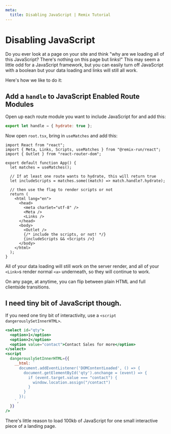 ```yaml
---
meta:
  title: Disabling JavaScript | Remix Tutorial
---
```



# Disabling JavaScript

Do you ever look at a page on your site and think "why are we loading all of this JavaScript? There's nothing on this page but links!" This may seem a little odd for a JavaScript framework, but you can easily turn off JavaScript with a boolean but your data loading and links will still all work.

Here's how we like to do it:

## Add a `handle` to JavaScript Enabled Route Modules

Open up each route module you want to include JavaScript for and add this:

```js
export let handle = { hydrate: true };
```

Now open `root.tsx`, bring in `useMatches` and add this:

```tsx
import React from "react";
import { Meta, Links, Scripts, useMatches } from "@remix-run/react";
import { Outlet } from "react-router-dom";

export default function App() {
  let matches = useMatches();

  // If at least one route wants to hydrate, this will return true
  let includeScripts = matches.some((match) => match.handle?.hydrate);

  // then use the flag to render scripts or not
  return (
    <html lang="en">
      <head>
        <meta charSet="utf-8" />
        <Meta />
        <Links />
      </head>
      <body>
        <Outlet />
        {/* include the scripts, or not! */}
        {includeScripts && <Scripts />}
      </body>
    </html>
  );
}
```

All of your data loading will still work on the server render, and all of your `<Link>`s render normal `<a>` underneath, so they will continue to work.

On any page, at anytime, you can flip between plain HTML and full clientside transitions.

## I need tiny bit of JavaScript though.

If you need one tiny bit of interactivity, use a `<script dangerouslySetInnerHTML>`.

```jsx
<select id="qty">
  <option>1</option>
  <option>2</option>
  <option value="contact">Contact Sales for more</option>
</select>
<script
  dangerouslySetInnerHTML={{
    __html: `
      document.addEventListener('DOMContentLoaded', () => {
        document.getElementById('qty').onchange = (event) => {
          if (event.target.value === "contact") {
            window.location.assign("/contact")
          }
        }
      });
    `,
  }}
/>
```

There's little reason to load 100kb of JavaScript for one small interactive piece of a landing page.
